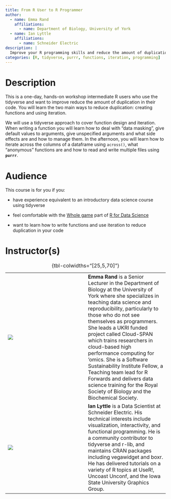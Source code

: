 ```yaml
---
title: From R User to R Programmer
author:
  - name: Emma Rand
    affiliations:
      - name: Department of Biology, University of York
  - name: Ian Lyttle
    affiliations:
      - name: Schneider Electric      
description: |
  Improve your R programming skills and reduce the amount of duplication in your code.
categories: [R, tidyverse, purrr, functions, iteration, programming]
---
```


# Description

This is a one-day, hands-on workshop intermediate R users who use the tidyverse and want to improve reduce the amount of duplication in their code. You will learn the two main ways to reduce duplication: creating functions and using iteration.

We will use a tidyverse approach to cover function design and iteration. When writing a function you will learn how to deal with "data masking", give default values to arguments, give unspecified arguments and what side effects are and how to manage them. In the afternoon, you will learn how to iterate across the columns of a dataframe using `across()`, what "anonymous" functions are and how to read and write multiple files using **`purrr`**.

# Audience

This course is for you if you:

-   have experience equivalent to an introductory data science course using tidyverse

-   feel comfortable with the [Whole game](https://r4ds.hadley.nz/whole-game.html) part of [R for Data Science](https://r4ds.hadley.nz/)

-   want to learn how to write functions and use iteration to reduce duplication in your code

# Instructor(s)

|                               |     |                                             |
|------------------|------------------|------------------------------------|
| ![](emma-rand.jpg)   |     | **Emma Rand** is a Senior Lecturer in the Department of Biology at the University of York where she specializes in teaching data science and reproducibility, particularly to those who do not see themselves as programmers. She leads a UKRI funded project called Cloud-SPAN which trains researchers in cloud-based high performance computing for 'omics. She is a Software Sustainability Institute Fellow, a Teaching team lead for R Forwards and delivers data science training for the Royal Society of Biology and the Biochemical Society. |
| ![](ian-lyttle.jpeg) |     | **Ian Lyttle** is a Data Scientist at Schneider Electric. His technical interests include visualization, interactivity, and functional programming. He is a community contributor to tidyverse and r-lib, and maintains CRAN packages including vegawidget and boxr. He has delivered tutorials on a variety of R topics at UseR!, Uncoast Unconf, and the Iowa State University Graphics Group.                                                                                                                                                       |

: {tbl-colwidths="\[25,5,70\]"}

